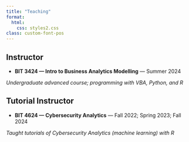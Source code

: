 ```yaml
---
title: "Teaching"
format:
  html:
    css: styles2.css
class: custom-font-pos
---
```


## Instructor

-   **BIT 3424 — Intro to Business Analytics Modelling** — Summer 2024

*Undergraduate advanced course; programming with VBA, Python, and R*

## Tutorial Instructor

-   **BIT 4624 — Cybersecurity Analytics** — Fall 2022; Spring 2023; Fall 2024

*Taught tutorials of Cybersecurity Analytics (machine learning) with R*
